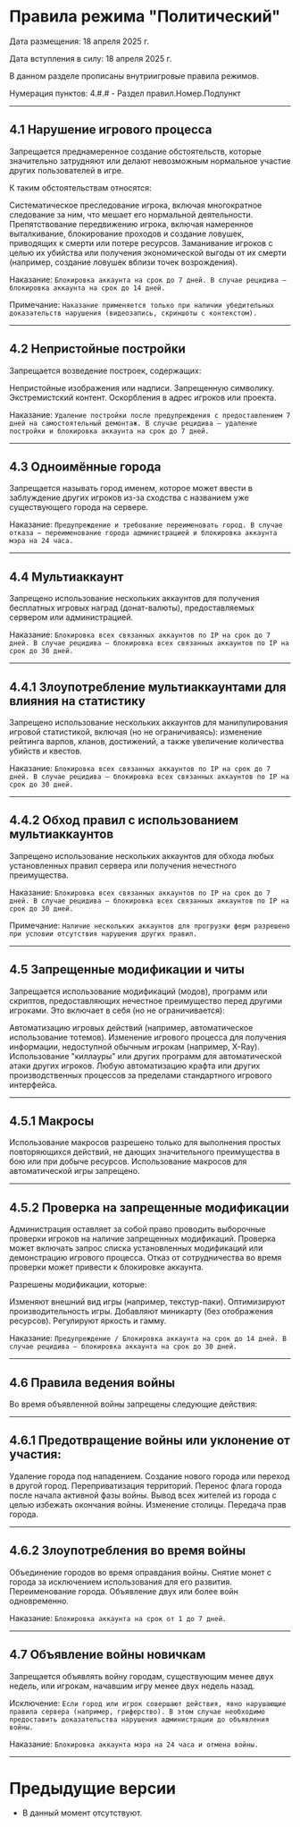 # Правила режима "Политический"
Дата размещения: 18 апреля 2025 г.

Дата вступления в силу: 18 апреля 2025 г.

В данном разделе прописаны внутриигровые правила режимов.

Нумерация пунктов: 4.#.# - Раздел правил.Номер.Подпункт

--------

## 4.1 Нарушение игрового процесса
Запрещается преднамеренное создание обстоятельств, которые значительно затрудняют или делают невозможным нормальное участие других пользователей в игре. 

К таким обстоятельствам относятся:

Систематическое преследование игрока, включая многократное следование за ним, что мешает его нормальной деятельности.
Препятствование передвижению игрока, включая намеренное выталкивание, блокирование проходов и создание ловушек, приводящих к смерти или потере ресурсов.
Заманивание игроков с целью их убийства или получения экономической выгоды от их смерти (например, создание ловушек вблизи точек возрождения).

<Badge bgColor="#FF3333" textColor="#FFFFFF">Наказание</Badge>: ```Блокировка аккаунта на срок до 7 дней. В случае рецидива — блокировка аккаунта на срок до 14 дней.```

Примечание: ```Наказание применяется только при наличии убедительных доказательств нарушения (видеозапись, скриншоты с контекстом).```

--------

## 4.2 Непристойные постройки
Запрещается возведение построек, содержащих:

Непристойные изображения или надписи.
Запрещенную символику.
Экстремистский контент.
Оскорбления в адрес игроков или проекта.

<Badge bgColor="#FF3333" textColor="#FFFFFF">Наказание</Badge>: ```Удаление постройки после предупреждения с предоставлением 7 дней на самостоятельный демонтаж. В случае рецидива — удаление постройки и блокировка аккаунта на срок до 7 дней.```

--------

## 4.3 Одноимённые города
Запрещается называть город именем, которое может ввести в заблуждение других игроков из-за сходства с названием уже существующего города на сервере.

<Badge bgColor="#FF3333" textColor="#FFFFFF">Наказание</Badge>: ```Предупреждение и требование переименовать город. В случае отказа — переименование города администрацией и блокировка аккаунта мэра на 24 часа.```

--------

## 4.4 Мультиаккаунт
Запрещено использование нескольких аккаунтов для получения бесплатных игровых наград (донат-валюты), предоставляемых сервером или администрацией.

<Badge bgColor="#FF3333" textColor="#FFFFFF">Наказание</Badge>: ```Блокировка всех связанных аккаунтов по IP на срок до 7 дней. В случае рецидива — блокировка всех связанных аккаунтов по IP на срок до 30 дней.```

--------

## 4.4.1 Злоупотребление мультиаккаунтами для влияния на статистику
Запрещено использование нескольких аккаунтов для манипулирования игровой статистикой, включая (но не ограничиваясь): изменение рейтинга варпов, кланов, достижений, а также увеличение количества убийств и квестов.

<Badge bgColor="#FF3333" textColor="#FFFFFF">Наказание</Badge>: ```Блокировка всех связанных аккаунтов по IP на срок до 7 дней. В случае рецидива — блокировка всех связанных аккаунтов по IP на срок до 30 дней.```

--------

## 4.4.2 Обход правил с использованием мультиаккаунтов
Запрещено использование нескольких аккаунтов для обхода любых установленных правил сервера или получения нечестного преимущества.

<Badge bgColor="#FF3333" textColor="#FFFFFF">Наказание</Badge>: ```Блокировка всех связанных аккаунтов по IP на срок до 7 дней. В случае рецидива — блокировка всех связанных аккаунтов по IP на срок до 30 дней.```

Примечание: ```Наличие нескольких аккаунтов для прогрузки ферм разрешено при условии отсутствия нарушения других правил.```

--------

## 4.5 Запрещенные модификации и читы
Запрещается использование модификаций (модов), программ или скриптов, предоставляющих нечестное преимущество перед другими игроками. Это включает в себя (но не ограничивается):

Автоматизацию игровых действий (например, автоматическое использование тотемов).
Изменение игрового процесса для получения информации, недоступной обычным игрокам (например, X-Ray).
Использование "киллауры" или других программ для автоматической атаки других игроков.
Любую автоматизацию крафта или других производственных процессов за пределами стандартного игрового интерфейса.

--------

## 4.5.1 Макросы
Использование макросов разрешено только для выполнения простых повторяющихся действий, не дающих значительного преимущества в бою или при добыче ресурсов. Использование макросов для автоматической игры запрещено.

--------

## 4.5.2 Проверка на запрещенные модификации
Администрация оставляет за собой право проводить выборочные проверки игроков на наличие запрещенных модификаций. Проверка может включать запрос списка установленных модификаций или демонстрацию игрового процесса. Отказ от сотрудничества во время проверки может привести к блокировке аккаунта.

Разрешены модификации, которые:

Изменяют внешний вид игры (например, текстур-паки).
Оптимизируют производительность игры.
Добавляют миникарту (без отображения ресурсов).
Регулируют яркость и гамму.

<Badge bgColor="#FF3333" textColor="#FFFFFF">Наказание</Badge>: ```Предупреждение / Блокировка аккаунта на срок до 14 дней. В случае рецидива — блокировка аккаунта на срок до 30 дней.```

--------

## 4.6 Правила ведения войны

Во время объявленной войны запрещены следующие действия:

--------

## 4.6.1 Предотвращение войны или уклонение от участия:

Удаление города под нападением.
Создание нового города или переход в другой город.
Переприватизация территорий.
Перенос флага города после начала активной фазы войны.
Вывод всех жителей из города с целью избежать окончания войны.
Изменение столицы.
Передача прав города.

--------

## 4.6.2 Злоупотребления во время войны

Объединение городов во время оправдания войны.
Снятие монет с города за исключением использования для его развития.
Переименование города.
Объявление двух или более войн одновременно.

<Badge bgColor="#FF3333" textColor="#FFFFFF">Наказание</Badge>: ```Блокировка аккаунта на срок от 1 до 7 дней.```

--------

## 4.7 Объявление войны новичкам
Запрещается объявлять войну городам, существующим менее двух недель, или игрокам, начавшим игру менее двух недель назад.

Исключение: ```Если город или игрок совершают действия, явно нарушающие правила сервера (например, гриферство). В этом случае необходимо предоставить доказательства нарушения администрации до объявления войны.```

<Badge bgColor="#FF3333" textColor="#FFFFFF">Наказание</Badge>: ```Блокировка аккаунта мэра на 24 часа и отмена войны.```

--------
# Предыдущие версии

- В данный момент отсутствуют.